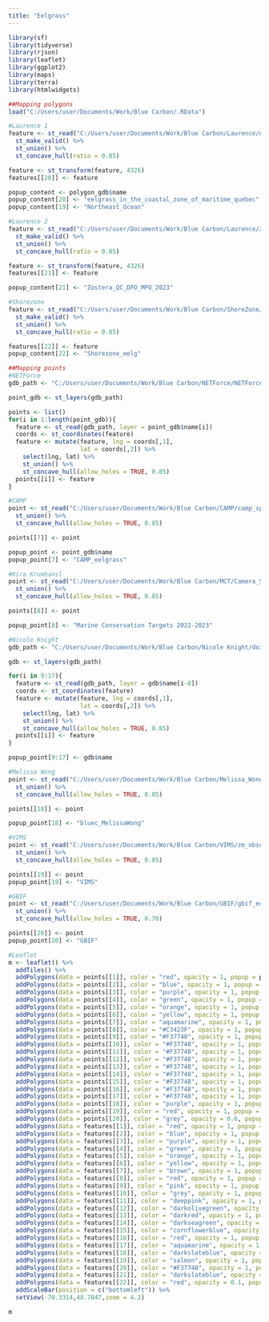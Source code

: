 ```yaml
---
title: "Eelgrass"
---
```


```r
library(sf)
library(tidyverse)
library(rjson)
library(leaflet)
library(ggplot2)
library(maps)
library(terra)
library(htmlwidgets)

##Mapping polygons
load("C:/Users/user/Documents/Work/Blue Carbon/.RData")

#Laurence 1
feature <- st_read("C:/Users/user/Documents/Work/Blue Carbon/Laurence/eelgrass_in_the_coastal_zone_of_maritime_quebec.shp") %>% 
  st_make_valid() %>% 
  st_union() %>% 
  st_concave_hull(ratio = 0.85)

feature <- st_transform(feature, 4326)
features[[20]] <- feature

popup_content <- polygon_gdb$name
popup_content[20] <- "eelgrass_in_the_coastal_zone_of_maritime_quebec"
popup_content[19] <- "Northeast_Ocean"

#Laurence 2
feature <- st_read("C:/Users/user/Documents/Work/Blue Carbon/Laurence/Zostère_eelgrass/Zostère_eelgrass/Zostera_QC_DFO_MPO_2023.shp") %>% 
  st_make_valid() %>% 
  st_union() %>% 
  st_concave_hull(ratio = 0.85)

feature <- st_transform(feature, 4326)
features[[21]] <- feature

popup_content[21] <- "Zostera_QC_DFO_MPO_2023"

#Shorezone
feature <- st_read("C:/Users/user/Documents/Work/Blue Carbon/ShoreZone/shorezone_eelg.shp") %>% 
  st_make_valid() %>% 
  st_union() %>% 
  st_concave_hull(ratio = 0.85)

features[[22]] <- feature
popup_content[22] <- "Shorezone_eelg"

##Mapping points
#NETForce
gdb_path <- "C:/Users/user/Documents/Work/Blue Carbon/NETForce/NETForce_Point_Data.gdb"

point_gdb <- st_layers(gdb_path)

points <- list()
for(i in 1:length(point_gdb)){
  feature <- st_read(gdb_path, layer = point_gdb$name[i])
  coords <- st_coordinates(feature)
  feature <- mutate(feature, lng = coords[,1],
                    lat = coords[,2]) %>% 
    select(lng, lat) %>% 
    st_union() %>% 
    st_concave_hull(allow_holes = TRUE, 0.85)
  points[[i]] <- feature
}

#CAMP
point <- st_read("C:/Users/user/Documents/Work/Blue Carbon/CAMP/camp_species_observations_zoma.shp") %>% 
  st_union() %>% 
  st_concave_hull(allow_holes = TRUE, 0.85)

points[[7]] <- point

popup_point <- point_gdb$name
popup_point[7] <- "CAMP_eelgrass"

#Kira Krumhansl
point <- st_read("C:/Users/user/Documents/Work/Blue Carbon/MCT/Camera_Surveys_NovaScotia_NewBrunswick_2022_2023/Camera_Surveys_NovaScotia_NewBrunswick_2022_2023.gdb", layer = "MCT_Camera_Surveys_SubtidalFlora_NovaScotia_NewBrunswick_2022_2023") %>% 
  st_union() %>% 
  st_concave_hull(allow_holes = TRUE, 0.85)

points[[8]] <- point

popup_point[8] <- "Marine Conservation Targets 2022-2023"

#Nicole Knight
gdb_path <- "C:/Users/user/Documents/Work/Blue Carbon/Nicole Knight/doi_10_5061_dryad_37pvmcvpk_v20221101.gdb"

gdb <- st_layers(gdb_path)

for(i in 9:17){
  feature <- st_read(gdb_path, layer = gdb$name[i-8])
  coords <- st_coordinates(feature)
  feature <- mutate(feature, lng = coords[,1],
                    lat = coords[,2]) %>% 
    select(lng, lat) %>% 
    st_union() %>% 
    st_concave_hull(allow_holes = TRUE, 0.85)
  points[[i]] <- feature
}

popup_point[9:17] <- gdb$name

#Melissa Wong
point <- st_read("C:/Users/user/Documents/Work/Blue Carbon/Melissa_Wong/eelgrass_occurrence_records_20240118_nokrumhansl.shp") %>% 
  st_union() %>% 
  st_concave_hull(allow_holes = TRUE, 0.85)

points[[18]] <- point

popup_point[18] <- "bluec_MelissaWong"

#VIMS
point <- st_read("C:/Users/user/Documents/Work/Blue Carbon/VIMS/zm_observations.shp") %>% 
  st_union() %>% 
  st_concave_hull(allow_holes = TRUE, 0.85)

points[[19]] <- point
popup_point[19] <- "VIMS"

#GBIF
point <- st_read("C:/Users/user/Documents/Work/Blue Carbon/GBIF/gbif_eelgrass_proj.shp") %>% 
  st_union() %>% 
  st_concave_hull(allow_holes = TRUE, 0.70)

points[[20]] <- point
popup_point[20] <- "GBIF"

#Leaflet
m <- leaflet() %>% 
  addTiles() %>% 
  addPolygons(data = points[[1]], color = "red", opacity = 1, popup = popup_point[1]) %>% 
  addPolygons(data = points[[2]], color = "blue", opacity = 1, popup = popup_point[2]) %>% 
  addPolygons(data = points[[3]], color = "purple", opacity = 1, popup = popup_point[3]) %>% 
  addPolygons(data = points[[4]], color = "green", opacity = 1, popup = popup_point[4]) %>% 
  addPolygons(data = points[[5]], color = "orange", opacity = 1, popup = popup_point[5]) %>% 
  addPolygons(data = points[[6]], color = "yellow", opacity = 1, popup = popup_point[6]) %>% 
  addPolygons(data = points[[7]], color = "aquamarine", opacity = 1, popup = popup_point[7]) %>% 
  addPolygons(data = points[[8]], color = "#C3423F", opacity = 1, popup = popup_point[8]) %>%
  addPolygons(data = points[[9]], color = "#F37748", opacity = 1, popup = popup_point[9]) %>% 
  addPolygons(data = points[[10]], color = "#F37748", opacity = 1, popup = popup_point[10]) %>% 
  addPolygons(data = points[[11]], color = "#F37748", opacity = 1, popup = popup_point[11]) %>% 
  addPolygons(data = points[[12]], color = "#F37748", opacity = 1, popup = popup_point[12]) %>% 
  addPolygons(data = points[[13]], color = "#F37748", opacity = 1, popup = popup_point[13]) %>% 
  addPolygons(data = points[[14]], color = "#F37748", opacity = 1, popup = popup_point[14]) %>% 
  addPolygons(data = points[[15]], color = "#F37748", opacity = 1, popup = popup_point[15]) %>% 
  addPolygons(data = points[[16]], color = "#F37748", opacity = 1, popup = popup_point[16]) %>%
  addPolygons(data = points[[17]], color = "#F37748", opacity = 1, popup = popup_point[17]) %>% 
  addPolygons(data = points[[18]], color = "purple", opacity = 1, popup = popup_point[18]) %>%
  addPolygons(data = points[[19]], color = "red", opacity = 1, popup = popup_point[19]) %>% 
  addPolygons(data = points[[20]], color = "grey", opacity = 0.6, popup = popup_point[20]) %>% 
  addPolygons(data = features[[1]], color = "red", opacity = 1, popup = popup_content[1]) %>% 
  addPolygons(data = features[[2]], color = "blue", opacity = 1, popup = popup_content[2]) %>% 
  addPolygons(data = features[[3]], color = "purple", opacity = 1, popup = popup_content[3]) %>% 
  addPolygons(data = features[[4]], color = "green", opacity = 1, popup = popup_content[4]) %>% 
  addPolygons(data = features[[5]], color = "orange", opacity = 1, popup = popup_content[5]) %>% 
  addPolygons(data = features[[6]], color = "yellow", opacity = 1, popup = popup_content[6]) %>% 
  addPolygons(data = features[[7]], color = "brown", opacity = 1, popup = popup_content[7]) %>%
  addPolygons(data = features[[8]], color = "red", opacity = 1, popup = popup_content[8]) %>% 
  addPolygons(data = features[[9]], color = "pink", opacity = 1, popup = popup_content[9]) %>% 
  addPolygons(data = features[[10]], color = "grey", opacity = 1, popup = popup_content[10]) %>% 
  addPolygons(data = features[[11]], color = "deeppink", opacity = 1, popup = popup_content[11]) %>% 
  addPolygons(data = features[[12]], color = "darkolivegreen", opacity = 1, popup = popup_content[12]) %>% 
  addPolygons(data = features[[13]], color = "darkred", opacity = 1, popup = popup_content[13]) %>% 
  addPolygons(data = features[[14]], color = "darkseagreen", opacity = 1, popup = popup_content[14]) %>% 
  addPolygons(data = features[[15]], color = "cornflowerblue", opacity = 1, popup = popup_content[15]) %>% 
  addPolygons(data = features[[16]], color = "red", opacity = 1, popup = popup_content[16]) %>% 
  addPolygons(data = features[[17]], color = "aquamarine", opacity = 1, popup = popup_content[17]) %>% 
  addPolygons(data = features[[18]], color = "darkslateblue", opacity = 1, popup = popup_content[18]) %>%
  addPolygons(data = features[[19]], color = "salmon", opacity = 1, popup = popup_content[19]) %>%
  addPolygons(data = features[[20]], color = "#F37748", opacity = 1, popup = popup_content[20]) %>%
  addPolygons(data = features[[21]], color = "darkslateblue", opacity = 0.6, popup = popup_content[21]) %>%
  addPolygons(data = features[[22]], color = "red", opacity = 0.1, popup = popup_content[22]) %>%
  addScaleBar(position = c("bottomleft")) %>% 
  setView(-70.3314,48.7047,zoom = 4.2)
```

```r
m
```
